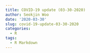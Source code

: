 ```yaml
---
title: COVID-19 update (03-30-2020)
author: Seokjin Woo
date: '2020-03-30'
slug: covid-19-update-03-30-2020
categories:
  - R
tags:
  - R Markdown
---
```

